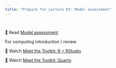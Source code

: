 ```yaml
---
title: "Prepare for Lecture 03: Model assessment" 
---
```


<br>

📖 Read [Model assessment](https://introregression.netlify.app/04-slr#model-assessment)

For computing introduction / review

🎥 Watch [Meet the Toolkit: R + RStudio](https://warpwire.duke.edu/w/7WsIAA/)

🎥 Watch [Meet the Toolkit: Quarto](https://warpwire.duke.edu/w/62sIAA/)
